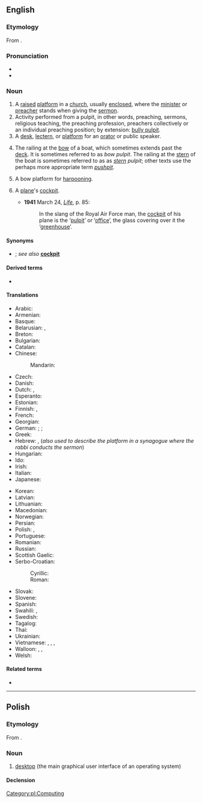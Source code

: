 ==English==

===Etymology===
From {{etyl|la|en}} {{m|la|pulpitum||platform}}.

===Pronunciation===
* {{IPA|/ˈpʊl.pɪt/|/ˈpʌl.pɪt/|lang=en}}
* {{audio|En-us-pulpit.ogg|Audio (US)|lang=en}}

===Noun===
{{en-noun}}

# A [[raised]] [[platform]] in a [[church]], usually [[enclosed]], where the [[minister]] or [[preacher]] stands when giving the [[sermon]].
# Activity performed from a pulpit, in other words, preaching, sermons, religious teaching, the preaching profession, preachers collectively or an individual preaching position; by extension: [[bully pulpit]]. 
# A [[desk]], [[lectern]], or [[platform]] for an [[orator]] or public speaker.
# {{lb|en|nautical}} The railing at the [[bow]] of a boat, which sometimes extends past the [[deck]]. It is sometimes referred to as ''bow'' ''pulpit''. The railing at the [[stern]] of the boat is sometimes referred to as as ''[[stern]]'' ''pulpit''; other texts use the perhaps more appropriate term ''[[pushpit]]''.
# A bow platform for [[harpooning]].
# {{label|en|UK|_|military|_|slang|dated}} A [[plane]]'s [[cockpit]].
#* '''1941''' March 24, ''[[w:Life (magazine)|Life]]'', p. 85:
#*: In the slang of the Royal Air Force man, the [[cockpit]] of his plane is the ‘[[pulpit]]’ or ‘[[office]]’, the glass covering over it the ‘[[greenhouse]]’.

====Synonyms====
* {{sense|dated British slang for cockpit}} {{l|en|office}}; ''see also'' '''[[cockpit]]'''

====Derived terms====
* {{l|en|wayside pulpit}}

====Translations====
{{trans-top|raised platform in church}}
* Arabic: {{t|ar|مِنْبَر|m}}
* Armenian: {{t+|hy|ամբիոն}}
* Basque: {{t|eu|pulpitu}}
* Belarusian: {{t|be|кафедра|f|sc=Cyrl}}, {{t|be|трыбуна|f|sc=Cyrl}}
* Breton: {{t+|br|kador-brezeg|f}}
* Bulgarian: {{t+|bg|амвон|m|sc=Cyrl}}
* Catalan: {{t|ca|púlpit|m}}
* Chinese:
*: Mandarin: {{t|cmn|讲道坛|tr=jiǎngdàotán|sc=Hani}}
* Czech: {{t|cs|kazatelna|f}}
* Danish: {{t+|da|prædikestol|c}}
* Dutch: {{t+|nl|kansel|m}}, {{t+|nl|preekstoel|m}}
* Esperanto: {{t|eo|predikejo}}
* Estonian: {{t|et|kantsel}}
* Finnish: {{t+|fi|saarnastuoli}}, {{t+|fi|saarnatuoli}}
* French: {{t+|fr|chaire|f}}
* Georgian: {{t|ka|კათედრა}}
* German: {{i|with a stairway}} {{t+|de|Kanzel|f}}; {{i|not or just slightly raised}} {{t+|de|Ambo|m}}; {{t+|de|Pult|n}}
* Greek: {{t+|el|άμβωνας|m}}
* Hebrew: {{t+|he|במה|f|tr=báma}}, {{t+|he|בימה|f|tr=bima}} (''also used to describe the platform in a synagogue where the rabbi conducts the sermon'')
* Hungarian: {{t+|hu|szószék}}
* Ido: {{t+|io|katedro}}
* Irish: {{t|ga|puilpid|f}}
* Italian: {{t+|it|pulpito|m}}
* Japanese: {{t|ja|講壇|tr=こうだん, koudan|sc=Jpan}}
{{trans-mid}}
* Korean: {{t|ko|설교단}}
* Latvian: {{t|lv|kancele|f}}
* Lithuanian: {{t|lt|sakykla|f}}
* Macedonian: {{t|mk|проповедница|f|sc=Cyrl}}
* Norwegian: {{t+|no|prekestol|m}}
* Persian: {{t+|fa|منبر|tr=membar|sc=fa-Arab}}
* Polish: {{t+|pl|ambona|f}}, {{t+|pl|kazalnica|f}}
* Portuguese: {{t+|pt|púlpito|m}}
* Romanian: {{t+|ro|amvon|m}}
* Russian: {{t+|ru|ка́федра|f}}
* Scottish Gaelic: {{t|gd|cùbaid|f}}
* Serbo-Croatian:
*: Cyrillic: {{t|sh|проповједао́ница|f}}
*: Roman: {{t+|sh|propovjedaonica|f}}
* Slovak: {{t|sk|kazateľnica|f}}
* Slovene: {{t+|sl|prižnica|f}}
* Spanish: {{t+|es|púlpito|m}}
* Swahili: {{t|sw|dungu}}, {{t|sw|mimbari}} {{q|in a mosque}}
* Swedish: {{t+|sv|predikstol|f}}
* Tagalog: {{t|tl|pulpito}}
* Thai: {{t|th|ธรรมาสน์}}
* Ukrainian: {{t+|uk|ка́федра|f|sc=Cyrl}}
* Vietnamese: {{t+|vi|tòa giảng}}, {{t+|vi|toà giảng}}, {{t|vi|giảng đài}}, {{t|vi|bục giảng}}
* Walloon: {{t+|wa|pirlodje|f}}, {{t+|wa|pretchoe|m}}, {{t|wa|tcheyire di verité|f}}
* Welsh: {{t|cy|pulpud|m}}
{{trans-bottom}}

====Related terms====
* {{l|en|ambo}}

----

==Polish==
{{wikipedia|lang=pl}}

===Etymology===
From {{etyl|la|pl}} {{m|la|pulpitum||platform}}.

===Noun===
{{pl-noun|m-in}}

# [[desktop]] (the main graphical user interface of an operating system)

====Declension====
{{pl-decl-noun-m-in}}

[[Category:pl:Computing]]